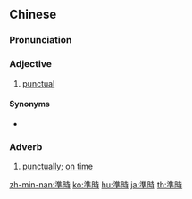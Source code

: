 {{also|准时}}
==Chinese==
{{zh-forms|s=准时}}

===Pronunciation===
{{zh-pron
|m=zhǔnshí
|c=zeon2 si4
|mn=chún-sî
|cat=a,adv
}}

===Adjective===
{{zh-adj}}

# [[punctual]]
#: {{zh-x|我 是 一個 很 準時 的 人。|I'm a very '''punctual''' person.}}

====Synonyms====
* {{zh-l|按時}}

===Adverb===
{{zh-adv}}

# [[punctually]]; [[on time]]
#: {{zh-x|請 您 準時 參加 會議。|Please attend meetings '''on time'''.}}

{{zh-cat|Elementary}}

[[zh-min-nan:準時]]
[[ko:準時]]
[[hu:準時]]
[[ja:準時]]
[[th:準時]]